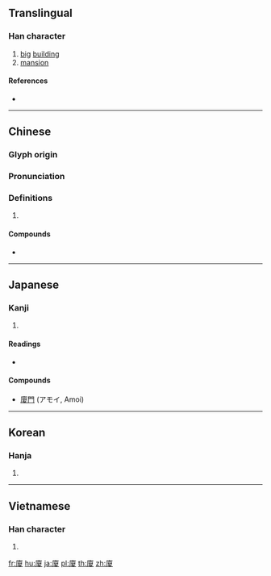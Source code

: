 {{character info/new}}
{{also|厦}}
==Translingual==

===Han character===
{{Han char|rn=53|rad=广|as=10|sn=13|four=00247|canj=IMUE|ids=⿸广夏}}

# [[big]] [[building]]
# [[mansion]]

====References====
* {{Han ref|kx=0349.070|dkj=09435|dj=0659.310|hdz=20894.180|uh=5EC8|ud=24264|bh=B748|bd=46920}}

----

==Chinese==
{{zh-forms|s=厦}}

===Glyph origin===
{{Han etym}}

===Pronunciation===
{{zh-pron
|m=shà,xià
|c=haa6
|h=pfs=
|md=
|mn=qz,tw,xm:hā/zz:hēe/qz,tw,xm:ē/zz:ēe/qz,xm:hē
|mn_note=hā - literary; hēe/ē/ēe/hē - vernacular
|w=
|mc=y
|oc=y
|cat=
}}

===Definitions===
{{zh-hanzi}}

# {{rfdef|lang=zh}}

====Compounds====
* {{zh-l|廈門}}

----

==Japanese==

===Kanji===
{{ja-kanji|grade=|rs=广10}}

# {{defn|lang=ja|sort=广10}}

====Readings====
* {{ja-readings|on=[[か]] (ka), [[さ]] (sa)|kun=[[いえ]] (ie), [[ひさし]] (hisashi)}}

====Compounds====
* [[廈門]] (アモイ, Amoi)

----

==Korean==

===Hanja===
{{ko-hanja|hangeul=하|rv=ha|mr=ha}}

# {{defn|lang=ko|sort=广10}}

----

==Vietnamese==

===Han character===
{{vi-hantu|[[hè]], [[hạ]]|rs=广10}}

# {{defn|lang=vi|sort=广10}}

[[fr:廈]]
[[hu:廈]]
[[ja:廈]]
[[pl:廈]]
[[th:廈]]
[[zh:廈]]